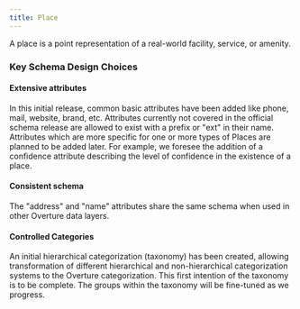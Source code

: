 ```yaml
---
title: Place
---
```


A place is a point representation of a real-world facility, service, or amenity.

### Key Schema Design Choices

#### Extensive attributes
In this initial release, common basic attributes have been added like phone, mail, website, brand, etc. Attributes currently not covered in the official schema release are allowed to exist with a prefix or "ext" in their name. Attributes which are more specific for one or more types of Places are planned to be added later. For example, we foresee the addition of a confidence attribute describing the level of confidence in the existence of a place.

#### Consistent schema
The "address" and "name" attributes share the same schema when used in other Overture data layers.

#### Controlled Categories
An initial hierarchical categorization (taxonomy) has been created, allowing transformation of different hierarchical and non-hierarchical categorization systems to the Overture categorization. This first intention of the taxonomy is to be complete. The groups within the taxonomy will be fine-tuned as we progress.
